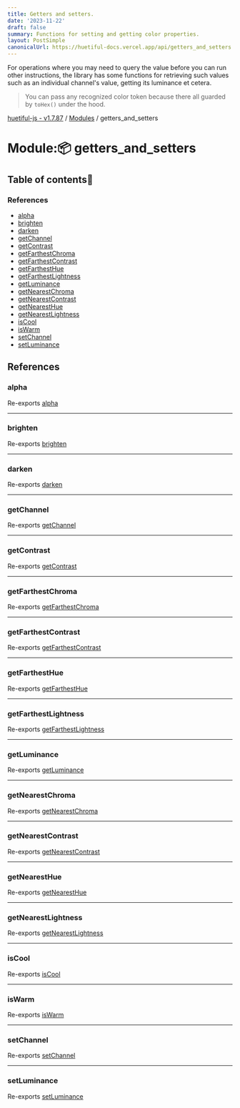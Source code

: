 ```yaml
---
title: Getters and setters.
date: '2023-11-22'
draft: false
summary: Functions for setting and getting color properties.
layout: PostSimple
canonicalUrl: https://huetiful-docs.vercel.app/api/getters_and_setters
---
```


For operations where you may need to query the value before you can run other instructions, the library has some functions for retrieving such values such as an individual channel's value, getting its luminance et cetera.

> You can pass any recognized color token because there all guarded by `toHex()` under the hood.


[huetiful-js - v1.7.87](../README.md) / [Modules](../modules.md) / getters\_and\_setters

# Module::package: getters\_and\_setters

## Table of contents:scroll:

### References

- [alpha](getters_and_setters.md#alpha)
- [brighten](getters_and_setters.md#brighten)
- [darken](getters_and_setters.md#darken)
- [getChannel](getters_and_setters.md#getchannel)
- [getContrast](getters_and_setters.md#getcontrast)
- [getFarthestChroma](getters_and_setters.md#getfarthestchroma)
- [getFarthestContrast](getters_and_setters.md#getfarthestcontrast)
- [getFarthestHue](getters_and_setters.md#getfarthesthue)
- [getFarthestLightness](getters_and_setters.md#getfarthestlightness)
- [getLuminance](getters_and_setters.md#getluminance)
- [getNearestChroma](getters_and_setters.md#getnearestchroma)
- [getNearestContrast](getters_and_setters.md#getnearestcontrast)
- [getNearestHue](getters_and_setters.md#getnearesthue)
- [getNearestLightness](getters_and_setters.md#getnearestlightness)
- [isCool](getters_and_setters.md#iscool)
- [isWarm](getters_and_setters.md#iswarm)
- [setChannel](getters_and_setters.md#setchannel)
- [setLuminance](getters_and_setters.md#setluminance)

## References

### alpha

Re-exports [alpha](index.md#alpha)

___

### brighten

Re-exports [brighten](index.md#brighten)

___

### darken

Re-exports [darken](index.md#darken)

___

### getChannel

Re-exports [getChannel](index.md#getchannel)

___

### getContrast

Re-exports [getContrast](index.md#getcontrast)

___

### getFarthestChroma

Re-exports [getFarthestChroma](index.md#getfarthestchroma)

___

### getFarthestContrast

Re-exports [getFarthestContrast](index.md#getfarthestcontrast)

___

### getFarthestHue

Re-exports [getFarthestHue](index.md#getfarthesthue)

___

### getFarthestLightness

Re-exports [getFarthestLightness](index.md#getfarthestlightness)

___

### getLuminance

Re-exports [getLuminance](index.md#getluminance)

___

### getNearestChroma

Re-exports [getNearestChroma](index.md#getnearestchroma)

___

### getNearestContrast

Re-exports [getNearestContrast](index.md#getnearestcontrast)

___

### getNearestHue

Re-exports [getNearestHue](index.md#getnearesthue)

___

### getNearestLightness

Re-exports [getNearestLightness](index.md#getnearestlightness)

___

### isCool

Re-exports [isCool](index.md#iscool)

___

### isWarm

Re-exports [isWarm](index.md#iswarm)

___

### setChannel

Re-exports [setChannel](index.md#setchannel)

___

### setLuminance

Re-exports [setLuminance](index.md#setluminance)


